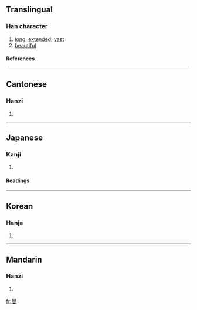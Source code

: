 ==Translingual==
===Han character===
{{Han char|rn=73|rad=曰|as=07|sn=11|four=6040<sub>7</sub>|canj=日田中水 (AWLE)}}
# [[long]], [[extended]], [[vast]]
# [[beautiful]]
====References====
{{Han ref|kx=0503.020|dkj=14298|dj=0876.040|hdz=10399.150|uh=66FC|ud=26364|bh=B0D2|bd=45266}}

----
==Cantonese==
===Hanzi===
{{yue-hanzi|jyut=|y=maan6}}
# {{defn|Cantonese}}

----
==Japanese==
===Kanji===
{{ja-kanji|grade=|rs=曰07}}
# {{defn|Japanese}} 
====Readings====
{{ja-readings|on=[[ばん]] (ban), [[まん]] (man)|kun=[[ひく]] (hiku), [[ながい]] (nagai), [[ひろい]] (hiroi)}}

----
==Korean==
===Hanja===
{{ko-hanja|hangeul=만|eumhun=|rv=man|mr=man|y=man}}
# {{defn|Korean}}

----
==Mandarin==
===Hanzi===
{{cmn-hanzi|pin=[[màn]] ([[man4]])|wg=man<sup>4</sup>}}
# {{defn|Mandarin}}

[[fr:曼]]